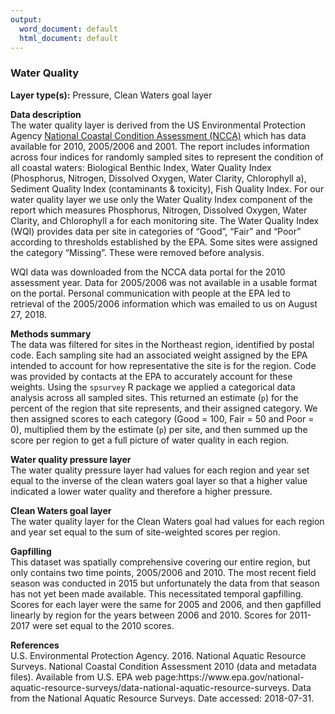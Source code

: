 ```yaml
---
output:
  word_document: default
  html_document: default
---
```

### Water Quality 

**Layer type(s):** Pressure, Clean Waters goal layer

**Data description**  
The water quality layer is derived from the US Environmental Protection Agency [National Coastal Condition Assessment (NCCA)](https://www.epa.gov/national-aquatic-resource-surveys/ncca) which has data available for 2010, 2005/2006 and 2001. The report includes information across four indices for randomly sampled sites to represent the condition of all coastal waters: Biological Benthic Index, Water Quality Index (Phosphorus, Nitrogen, Dissolved Oxygen, Water Clarity, Chlorophyll a), Sediment Quality Index (contaminants & toxicity), Fish Quality Index. For our water quality layer we use only the Water Quality Index component of the report which measures Phosphorus, Nitrogen, Dissolved Oxygen, Water Clarity, and Chlorophyll a for each monitoring site. The Water Quality Index (WQI) provides data per site in categories of "Good", "Fair" and "Poor" according to thresholds established by the EPA. Some sites were assigned the category "Missing". These were removed before analysis.  

WQI data was downloaded from the NCCA data portal for the 2010 assessment year. Data for 2005/2006 was not available in a usable format on the portal. Personal communication with people at the EPA led to retrieval of the 2005/2006 information which was emailed to us on August 27, 2018.

**Methods summary**  
The data was filtered for sites in the Northeast region, identified by postal code. Each sampling site had an associated weight assigned by the EPA intended to account for how representative the site is for the region. Code was provided by contacts at the EPA to accurately account for these weights. Using the `spsurvey` R package we applied a categorical data analysis across all sampled sites. This returned an estimate (`p`) for the percent of the region that site represents, and their assigned category. We then assigned scores to each category (Good = 100, Fair = 50 and Poor = 0), multiplied them by the estimate (`p`) per site, and then summed up the score per region to get a full picture of water quality in each region. 

**Water quality pressure layer**   
The water quality pressure layer had values for each region and year set equal to the inverse of the clean waters goal layer so that a higher value indicated a lower water quality and therefore a higher pressure.


**Clean Waters goal layer**  
The water quality layer for the Clean Waters goal had values for each region and year set equal to the sum of site-weighted scores per region.

**Gapfilling**  
This dataset was spatially comprehensive covering our entire region, but only contains two time points, 2005/2006 and 2010. The most recent field season was conducted in 2015 but unfortunately the data from that season has not yet been made available. This necessitated temporal gapfilling. Scores for each layer were the same for 2005 and 2006, and then gapfilled linearly by region for the years between 2006 and 2010. Scores for 2011-2017 were set equal to the 2010 scores.

**References**   
U.S. Environmental Protection Agency. 2016. National Aquatic Resource Surveys. National Coastal Condition Assessment 2010 (data and metadata files). Available from U.S. EPA web page:https://www.epa.gov/national-aquatic-resource-surveys/data-national-aquatic-resource-surveys. Data from the National Aquatic Resource Surveys. Date accessed: 2018-07-31.
